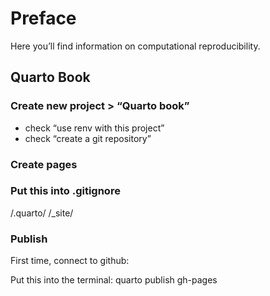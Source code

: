 # Preface {.unnumbered}

Here you'll find information on computational reproducibility.

## Quarto Book

### Create new project > "Quarto book"
- check "use renv with this project"
- check "create a git repository"

### Create pages


### Put this into .gitignore
/.quarto/
/_site/


### Publish
First time, connect to github:


Put this into the terminal:
quarto publish gh-pages